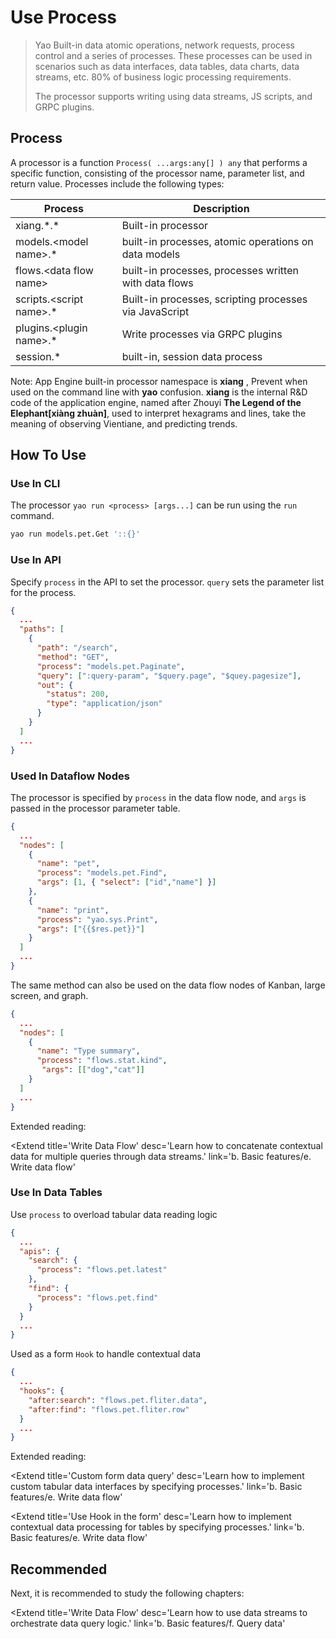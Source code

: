 # Use Process

<blockquote>
	<p>
		Yao Built-in data atomic operations, network requests, process control and a series of
		processes. These processes can be used in scenarios such as data interfaces, data
		tables, data charts, data streams, etc. 80% of business logic processing requirements.
	</p>
	<p>The processor supports writing using data streams, JS scripts, and GRPC plugins. </p>
</blockquote>

## Process

A processor is a function `Process( ...args:any[] ) any` that performs a specific function, consisting of the processor name, parameter list, and return value. Processes include the following types:

| Process                 | Description                                           |
| ------------------------- | ----------------------------------------------------- |
| xiang.\*.\*               | Built-in processor                                    |
| models.<model name\>.\*   | built-in processes, atomic operations on data models |
| flows.<data flow name\>   | built-in processes, processes written with data flows   |
| scripts.<script name\>.\* | Built-in processes, scripting processes via JavaScript  |
| plugins.<plugin name\>.\* | Write processes via GRPC plugins                     |
| session.\*                | built-in, session data process                        |

<Notice type='warning'>
	Note: App Engine built-in processor namespace is <strong>xiang</strong> , Prevent when used on
	the command line with
	<strong>yao</strong> confusion. <strong>xiang</strong> is the internal R&D code of the application
	engine, named after Zhouyi
	<strong>The Legend of the Elephant[xiàng zhuàn]</strong>, used to interpret hexagrams and lines,
	take the meaning of observing Vientiane, and predicting trends.
</Notice>

## How To Use

### Use In CLI

The processor `yao run <process> [args...]` can be run using the `run` command.

```bash
yao run models.pet.Get '::{}'
```

### Use In API

Specify `process` in the API to set the processor. `query` sets the parameter list for the process.

```json
{
  ...
  "paths": [
    {
      "path": "/search",
      "method": "GET",
      "process": "models.pet.Paginate",
      "query": [":query-param", "$query.page", "$quey.pagesize"],
      "out": {
        "status": 200,
        "type": "application/json"
      }
    }
  ]
  ...
}
```

### Used In Dataflow Nodes

The processor is specified by `process` in the data flow node, and `args` is passed in the processor parameter table.

```json
{
  ...
  "nodes": [
    {
      "name": "pet",
      "process": "models.pet.Find",
      "args": [1, { "select": ["id","name"] }]
    },
    {
      "name": "print",
      "process": "yao.sys.Print",
      "args": ["{{$res.pet}}"]
    }
  ]
  ...
}
```

The same method can also be used on the data flow nodes of Kanban, large screen, and graph.

```json
{
  ...
  "nodes": [
    {
      "name": "Type summary",
      "process": "flows.stat.kind",
       "args": [["dog","cat"]]
    }
  ]
  ...
}
```

Extended reading:

<Extend
	title='Write Data Flow'
	desc='Learn how to concatenate contextual data for multiple queries through data streams.'
	link='b. Basic features/e. Write data flow'
></Extend>

### Use In Data Tables

Use `process` to overload tabular data reading logic

```json
{
  ...
  "apis": {
    "search": {
      "process": "flows.pet.latest"
    },
    "find": {
      "process": "flows.pet.find"
    }
  }
  ...
}
```

Used as a form `Hook` to handle contextual data

```json
{
  ...
  "hooks": {
    "after:search": "flows.pet.fliter.data",
    "after:find": "flows.pet.fliter.row"
  }
  ...
}
```

Extended reading:

<Extend
	title='Custom form data query'
	desc='Learn how to implement custom tabular data interfaces by specifying processes.'
	link='b. Basic features/e. Write data flow'
></Extend>

<Extend
	title='Use Hook in the form'
	desc='Learn how to implement contextual data processing for tables by specifying processes.'
	link='b. Basic features/e. Write data flow'
></Extend>

## Recommended

Next, it is recommended to study the following chapters:

<Extend
	title='Write Data Flow'
	desc='Learn how to use data streams to orchestrate data query logic.'
	link='b. Basic features/f. Query data'
></Extend>

<Div style={{ display: 'flex', justifyContent: 'space-between' }}>
	<Link
		type='prev'
		title='Description interface'
		link='b. Basic features/c. Description interface'
	></Link>
	<Link type='next' title='Write data flow' link='b. Basic features/e. Write data flow'></Link>
</Div>
<br />
